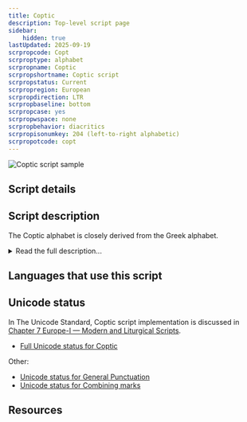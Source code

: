 ```yaml
---
title: Coptic
description: Top-level script page
sidebar:
    hidden: true
lastUpdated: 2025-09-19
scrpropcode: Copt
scrproptype: alphabet
scrpropname: Coptic
scrpropshortname: Coptic script
scrpropstatus: Current
scrpropregion: European
scrpropdirection: LTR
scrpropbaseline: bottom
scrpropcase: yes
scrpropwspace: none
scrpropbehavior: diacritics
scrpropisonumkey: 204 (left-to-right alphabetic)
scrpropotcode: copt
---
```



![Coptic script sample](../images/copt-sample.jpg "Eric Olsen, Flickr, 2005.")

## Script details

<ScriptDetails />

## Script description

The Coptic alphabet is closely derived from the Greek alphabet.

<details>
<summary>Read the full description...</summary>It is used for writing the Coptic language, which was the latest descendant of the Egyptian language and is now the liturgical language of the Coptic church. Prior to the creation of the Coptic alphabet, Egyptian was written in the Greek alphabet; prior to that, in the Demotic script. By the 1st century, spoken Egyptian had become quite removed from Demotic writing. It was also around that time that the Christian religion began spreading from Greece to Egypt. Egyptian Christians wanted a visible symbol of their new faith, and in the 3rd century the Bible was translated into the Coptic language. This translation used the Greek alphabet supplemented by Demotic symbols for representing non-Greek sounds.

The Standard Coptic script contained 32 letters, 25 from the Greek Script and 7 from the Demotic. Some dialects borrowed more or fewer letters from Demotic, to better represent their phonology. Early Coptic writing was from right to left, perhaps influenced by surrounding Semitic scripts, but later Standard Coptic was written from left to right. Vowels were not always written, although some orthographies used a small mark above the preceding consonant to indicate that the following vowel had been omitted. A small number of diacritics were used, for example to show where a syllable break occurred. Punctuation and inter-word spacing were not used.

There were several dialects of the Coptic language. The language is generally believed to have fallen from everyday use in the 16th century, and is officially classified as extinct, although there have been some reports of scattered use of spoken Coptic in ethnic Egyptian families, but these few users are not passing the language onto the next generation. Coptic is one of the two liturgical languages of the Coptic Orthodox and Coptic Catholic churches, along with Arabic, and the script is still used in this context.
</details>

## Languages that use this script

<WsList script='Copt' wsMax='5' />

## Unicode status

In The Unicode Standard, Coptic script implementation  is discussed in [Chapter 7 Europe-I — Modern and Liturgical Scripts](https://www.unicode.org/versions/latest/core-spec/chapter-7/#G16256).

- [Full Unicode status for Coptic](/scrlang/unicode/copt-unicode)


Other:

- [Unicode status for General Punctuation](/scrlang/unicode/x-gen-punct-unicode)
- [Unicode status for Combining marks](/scrlang/unicode/x-comb-marks-unicode)


## Resources

<ScriptResources detailSummary='seemore' />


